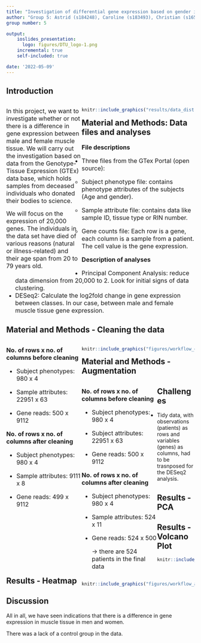 ```yaml
---
title: "Investigation of differential gene expression based on gender in muscle tissue"
author: "Group 5: Astrid (s184248), Caroline (s183493), Christian (s165476), Frederik (s184260) and Nils (s220672)"
group number: 5

output: 
    ioslides_presentation:
      logo: figures/DTU_logo-1.png 
    incremental: true
    self-included: true

date: '2022-05-09'
---
```


## Introduction

<div style="float: left; width: 40%;">
<font size="3">In this project, we want to investigate whether or not there is a difference in gene expression between male and female muscle tissue. We will carry out the investigation based on data from the Genotype-Tissue Expression (GTEx) data base, which holds samples from deceased individuals who donated their bodies to science.

We will focus on the expression of 20,000 genes. The individuals in the data set have died of various reasons (natural or illness-related) and their age span from 20 to 79 years old.</font>
</div>

<div style="float: right; width: 60%;">
```r
knitr::include_graphics("results/data_distributions.png")
```
</div>

## Material and Methods: Data files and analyses
<font size="3"> 
**File descriptions**

- Three files from the GTex Portal (open source):

  - Subject phenotype file: contains phenotype attributes of the subjects (Age and gender).
    
  - Sample attribute file: contains data like sample ID, tissue type or RIN number.
    
  - Gene counts file: Each row is a gene, each column is a sample from a patient. The cell value is the gene expression.

**Description of analyses**

- Principal Component Analysis: reduce data dimension from 20,000 to 2. Look for initial signs of data clustering. 
- DESeq2: Calculate the log2fold change in gene expression between classes. In our case, between male and female muscle tissue gene expression.
</font>

## Material and Methods - Cleaning the data 

<div style="float: left; width: 40%;">
<font size="3"> 
**No. of rows x no. of columns before cleaning**

- Subject phenotypes: 980 x 4

- Sample attributes: 22951 x 63

- Gene reads: 500 x 9112

**No. of rows x no. of columns after cleaning**

- Subject phenotypes: 980 x 4

- Sample attributes: 9111 x 8

- Gene reads: 499 x 9112

</font>
</div>

<div style="float: right; width: 60%;">
```r
knitr::include_graphics("figures/workflow_clean.png")
```
</div>

## Material and Methods - Augmentation

<div style="float: left; width: 40%;">
<font size="3"> 
**No. of rows x no. of columns before cleaning**

- Subject phenotypes: 980 x 4

- Subject attributes: 22951 x 63

- Gene reads: 500 x 9112

**No. of rows x no. of columns after cleaning**

- Subject phenotypes: 980 x 4

- Sample attributes: 524 x 11

- Gene reads: 524 x 500

  -> there are 524 patients in the final data
    
</font>
</div>

<div style="float: right; width: 60%;">
```r
knitr::include_graphics("figures/workflow_aug.png")
```
</div>
## Challenges 

- Tidy data, with observations (patients) as rows and variables (genes) as columns, had to be trasnposed for the DESeq2 analysis. 

## Results - PCA 



## Results - Volcano Plot

```r
knitr::include_graphics("results/deseq2_volcano_plot.png")
```

## Results - Heatmap


## Discussion

All in all, we have seen indications that there is a difference in gene expression in muscle tissue in men and women. 

There was a lack of a control group in the data. 


